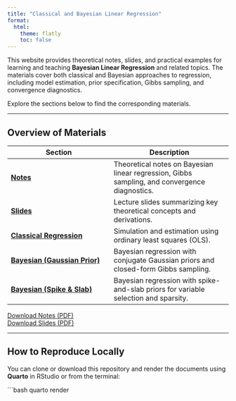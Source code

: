 ```yaml
---
title: "Classical and Bayesian Linear Regression"
format:
  html:
    theme: flatly
    toc: false
---
```



This website provides theoretical notes, slides, and practical examples for learning and teaching **Bayesian Linear Regression** and related topics. The materials cover both classical and Bayesian approaches to regression, including model estimation, prior specification, Gibbs sampling, and convergence diagnostics.

Explore the sections below to find the corresponding materials.

---

## Overview of Materials

| **Section** | **Description** |
|--------------|----------------|
| [**Notes**](notes.html) | Theoretical notes on Bayesian linear regression, Gibbs sampling, and convergence diagnostics. |
| [**Slides**](bayesian_linear_regression_slides.html) | Lecture slides summarizing key theoretical concepts and derivations. |
| [**Classical Regression**](classical_linear_regression_simulation.html) | Simulation and estimation using ordinary least squares (OLS). |
| [**Bayesian (Gaussian Prior)**](bayesian_linear_regression_conjugate.html) | Bayesian regression with conjugate Gaussian priors and closed-form Gibbs sampling. |
| [**Bayesian (Spike & Slab)**](bayesian_spike_and_slab.html) | Bayesian regression with spike-and-slab priors for variable selection and sparsity. |

[Download Notes (PDF)](notes.pdf)  
[Download Slides (PDF)](bayesian_linear_regression_slides.pdf)

---

## How to Reproduce Locally

You can clone or download this repository and render the documents using **Quarto** in RStudio or from the terminal:

```bash
quarto render
